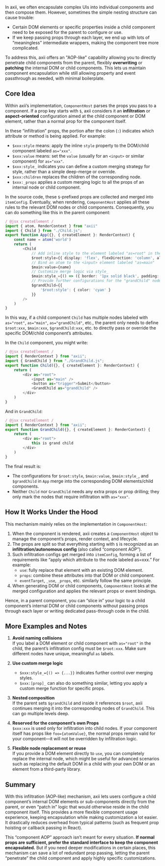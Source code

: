 In axii, we often encapsulate complex UIs into individual components and then compose them. However, sometimes the simple nesting structure can cause trouble:

- Certain DOM elements or specific properties inside a child component need to be exposed for the parent to configure or use.
- If we keep passing props through each layer, we end up with lots of “meaningless” intermediate wrappers, making the component tree more complicated.

To address this, axii offers an "AOP-like" capability allowing you to directly penetrate child components from the parent, flexibly **overwriting** or **patching** the internal DOM or child components. This lets us maintain component encapsulation while still allowing property and event passthrough as needed, with minimal boilerplate.

## Core Idea

Within axii’s implementation, `ComponentHost` parses the props you pass to a component. If a prop key starts with `$`, axii considers it an **infiltration** or **aspect-oriented** configuration aimed at the child component or DOM element, rather than a normal prop for the component itself.

In these “infiltration” props, the portion after the colon (`:`) indicates which attribute or method is being applied. For example:

- `$xxx:style` means: apply the inline `style` property to the DOM/child component labeled `as="xxx"`.
- `$xxx:value` means: set the `value` (usually for an `<input>` or similar component) for `as="xxx"`.
- `$xxx:style_` indicates you can define a custom merging strategy for style, rather than a simple deep-merge or override.
- `$xxx:children` replaces the children of the corresponding node.
- `$xxx:_props` applies a custom merging logic to all the props of an internal node or child component.

In the source code, these `$`-prefixed props are collected and merged into `itemConfig`. Eventually, when rendering, `ComponentHost` applies all these rules to the relevant DOM nodes or child components. Consequently, you can do something like this in the parent component:

```typescript
/ @jsx createElement /
import { atom, RenderContext } from "axii"
import { Child } from "./Child.js";
export function App({}, { createElement }: RenderContext) {
    const name = atom('world')
    return (
        <Child
            // Add inline style to the element labeled "as=root" in the child component
            $root:style={{ display: 'flex', flexDirection: 'column', alignItems: 'center' }}
            // Bind an atom to the <input> element labeled "as=main"
            $main:value={name}
            // Customize merge logic via style_
            $main:style_={() => ({ border: '1px solid black', padding: '10px' })}
            // Provide further configurations for the "grandChild" node
            $grandChild={{
                '$root:style': { color: 'cyan' }
            }}
        />
    )
}
```


In this way, if a child component `Child` has multiple nodes labeled with `as="root"`, `as="main"`, `as="grandChild"`, etc., the parent only needs to define `$root:xxx`, `$main:xxx`, `$grandChild:xxx`, etc. to directly pass or override the specific DOM/child component’s attributes.

In the `Child` component, you might write:

```typescript
/ @jsx createElement /
import { RenderContext } from "axii";
import { GrandChild } from "./GrandChild.js";
export function Child({}, { createElement }: RenderContext) {
    return (
        <div as="root">
            <input as="main" />
            <button as="trigger">Submit</button>
            <GrandChild as="grandChild" />
        </div>
    )
}
```

And in `GrandChild`:

```typescript
/ @jsx createElement /
import { RenderContext } from "axii";
export function GrandChild({}, { createElement }: RenderContext) {
    return (
        <div as="root">
            this is grand child
        </div>
    )
}
```


The final result is:
- The configurations for `$root:style`, `$main:value`, `$main:style_`, and `$grandChild` in `App` merge into the corresponding DOM elements/child components.
- Neither `Child` nor `GrandChild` needs any extra props or prop drilling; they only mark the nodes that require infiltration with `as="xxx"`.

## How It Works Under the Hood

This mechanism mainly relies on the implementation in `ComponentHost`:

1. When the component is rendered, axii creates a `ComponentHost` object to manage the component’s props, render context, and lifecycle.
2. The props are split so that everything starting with `$` is recognized as an **infiltration/autonomous config** (also called “component AOP”).
3. Such infiltration configs get merged into `itemConfig`, forming a list of requirements like “apply which attribute to the node labeled as=xxx.” For example:
   - `use`: fully replace that element with an existing DOM element.
   - `props`: combine these attributes into that DOM or child component.
   - `eventTarget`, `_use`, `_props`, etc. similarly follow the same principle.
4. When generating DOM or child components, `ComponentHost` looks at the merged configuration and applies the relevant props or event bindings.

Hence, in a parent component, you can “slice in” your logic to a child component’s internal DOM or child components without passing props through each layer or writing dedicated pass-through code in the child.

## More Examples and Notes

1. **Avoid naming collisions**  
   If you label a DOM element or child component with `as="root"` in the child, the parent’s infiltration config must be `$root:xxx`. Make sure different nodes have unique, meaningful `as` labels.

2. **Use custom merge logic**  
   - `$xxx:style_={() => {...}}` indicates further control over merging styles.
   - `$xxx:[prop]_` can also do something similar, letting you apply a custom merge function for specific props.

3. **Nested composition**  
   If the parent sets `$grandChild` and inside it references `$root`, axii continues merging it into the corresponding nodes of `GrandChild`. This can go multiple levels deep.

4. **Reserved for the component’s own Props**  
   `$xxx:xxx` is used only for infiltration into child nodes. If your component itself has props like `foo={atomValue}`, the normal props remain valid for your component—it will not be overridden by infiltration logic.

5. **Flexible node replacement or reuse**  
   If you provide a DOM element directly to `use`, you can completely replace the internal node, which might be useful for advanced scenarios such as replacing the default DOM in a child with your own DOM or an element from a third-party library.

## Summary

With this infiltration (AOP-like) mechanism, axii lets users configure a child component’s internal DOM elements or sub-components directly from the parent, or even “patch in” logic that would otherwise reside in the child component itself. This provides a more flexible component usage experience, keeping encapsulation while making customization a lot easier. It drastically reduces overhead from typical patterns (such as frequent prop hoisting or callback passing in React).

This “component AOP” approach isn’t meant for every situation. **If normal props are sufficient, prefer the standard interface to keep the component encapsulated.** But if you need deeper modifications in certain places, this mechanism can save a lot of redundant prop passing, letting the parent “penetrate” the child component and apply highly specific customizations.